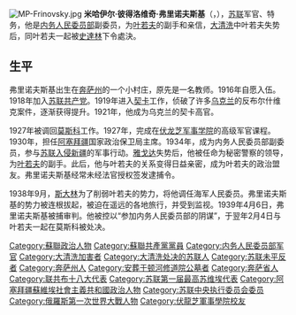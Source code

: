 {{unreferenced|time=2015-10-11T06:29:17+00:00}}
[[File:MP-Frinovsky.jpg|thumb]]
'''米哈伊尔·彼得洛维奇·弗里诺夫斯基'''（{{lang-ru|Михаил Петрович Фриновский}}，{{bd|1898年|1月|1940年|2月4日|catIdx=F}}），[[苏联|苏联]]军官、特务，他是[[内务人民委员部|内务人民委员部]]副委员，为[[叶若夫|叶若夫]]的副手和亲信，[[大清洗|大清洗]]中叶若夫失势后，同叶若夫一起被[[史達林|史達林]]下令處決。

==生平==
弗里诺夫斯基出生在[[奔萨州|奔萨州]]的一个小村庄，原先是一名教师。1916年自愿入伍。1918年加入[[苏联共产党|苏联共产党]]。1919年进入[[契卡|契卡]]工作，侦破了许多[[乌克兰|乌克兰]]的反布尔什维克案件，逐渐获得提升。1921年，他成为乌克兰的契卡高官。

1927年被调回[[莫斯科|莫斯科]]工作。1927年，完成在[[伏龙芝军事学院|伏龙芝军事学院]]的高级军官课程。1930年，担任[[阿塞拜疆|阿塞拜疆]]国家政治保卫局主席。1934年，成为内务人民委员部副委员，参与[[苏联入侵新疆|苏联入侵新疆]]的军事行动。[[雅戈达|雅戈达]]失势后，他被任命为秘密警察的领导，为[[叶若夫|叶若夫]]的副手。此后，他与叶若夫的关系变得日益亲密，成为叶若夫的政治盟友。弗里诺夫斯基经常未经法官授权签发逮捕令。

1938年9月，[[斯大林|斯大林]]为了削弱叶若夫的势力，将他调任海军人民委员。弗里诺夫斯基的势力被连根拔起，被迫在遥远的各地旅行，并受到监视。1939年4月6日，弗里诺夫斯基被捕审判。他被控以“参加内务人民委员部的阴谋”，于翌年2月4日与叶若夫一起在莫斯科被处决。


[[Category:蘇聯政治人物|Category:蘇聯政治人物]]
[[Category:蘇聯共產黨黨員|Category:蘇聯共產黨黨員]]
[[Category:内务人民委员部军官|Category:内务人民委员部军官]]
[[Category:大清洗加害者|Category:大清洗加害者]]
[[Category:大清洗处决的苏联人|Category:大清洗处决的苏联人]]
[[Category:苏联未平反者|Category:苏联未平反者]]
[[Category:奔萨州人|Category:奔萨州人]]
[[Category:安葬于顿河修道院公墓者|Category:安葬于顿河修道院公墓者]]
[[Category:奔萨省人|Category:奔萨省人]]
[[Category:联共布十八大代表|Category:联共布十八大代表]]
[[Category:苏联第一届最高苏维埃代表|Category:苏联第一届最高苏维埃代表]]
[[Category:阿塞拜疆蘇維埃社會主義共和國政治人物|Category:阿塞拜疆蘇維埃社會主義共和國政治人物]]
[[Category:苏联中央执行委员会委员|Category:苏联中央执行委员会委员]]
[[Category:俄羅斯第一次世界大戰人物|Category:俄羅斯第一次世界大戰人物]]
[[Category:伏龍芝軍事學院校友|Category:伏龍芝軍事學院校友]]